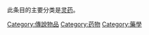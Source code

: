 此条目的主要分类是[[灵药|灵药]]。
[[Category:傳說物品|Category:傳說物品]]
[[Category:药物|Category:药物]]
[[Category:藥學|Category:藥學]]
